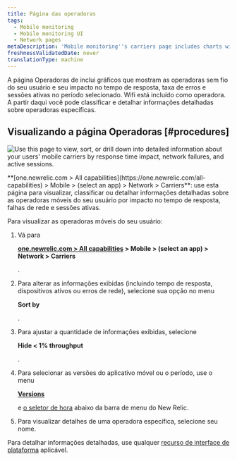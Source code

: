 ```yaml
---
title: Página das operadoras
tags:
  - Mobile monitoring
  - Mobile monitoring UI
  - Network pages
metaDescription: 'Mobile monitoring''s carriers page includes charts with your mobile carriers and their response time impact, network failure rate, and active users.'
freshnessValidatedDate: never
translationType: machine
---
```



A página Operadoras de <InlinePopover type="mobile"/>inclui gráficos que mostram as operadoras sem fio do seu usuário e seu impacto no tempo de resposta, taxa de erros e sessões ativas no período selecionado. Wifi está incluído como operadora. A partir daqui você pode classificar e detalhar informações detalhadas sobre operadoras específicas.

## Visualizando a página Operadoras [#procedures]

<img
  title="Mobile carriers"
  alt="Use this page to view, sort, or drill down into detailed information about your users' mobile carriers by response time impact, network failures, and active sessions."
  src={mobileCarriersSummary}
/>

<figcaption>
  <DoNotTranslate>**[one.newrelic.com > All capabilities](https://one.newrelic.com/all-capabilities) > Mobile > (select an app) > Network > Carriers**</DoNotTranslate>: use esta página para visualizar, classificar ou detalhar informações detalhadas sobre as operadoras móveis do seu usuário por impacto no tempo de resposta, falhas de rede e sessões ativas.
</figcaption>

Para visualizar as operadoras móveis do seu usuário:

1. Vá para

   <DoNotTranslate>**[one.newrelic.com > All capabilities](https://one.newrelic.com/all-capabilities) > Mobile > (select an app) > Network > Carriers**</DoNotTranslate>

   .

2. Para alterar as informações exibidas (incluindo tempo de resposta, dispositivos ativos ou erros de rede), selecione sua opção no menu

   <DoNotTranslate>**Sort by**</DoNotTranslate>

   .

3. Para ajustar a quantidade de informações exibidas, selecione

   <DoNotTranslate>**Hide &lt; 1% throughput**</DoNotTranslate>

   .

4. Para selecionar as versões do aplicativo móvel ou o período, use o menu

   <DoNotTranslate>[**Versions**](/docs/mobile-apps/versions)</DoNotTranslate>

   e [o seletor de hora](/docs/query-your-data/explore-query-data/dashboards/manage-your-dashboard/#dash-time-picker) abaixo da barra de menu do New Relic.

5. Para visualizar detalhes de uma operadora específica, selecione seu nome.

Para detalhar informações detalhadas, use qualquer [recurso de interface de plataforma](/docs/new-relic-solutions/new-relic-one/introduction-new-relic-platform) aplicável.